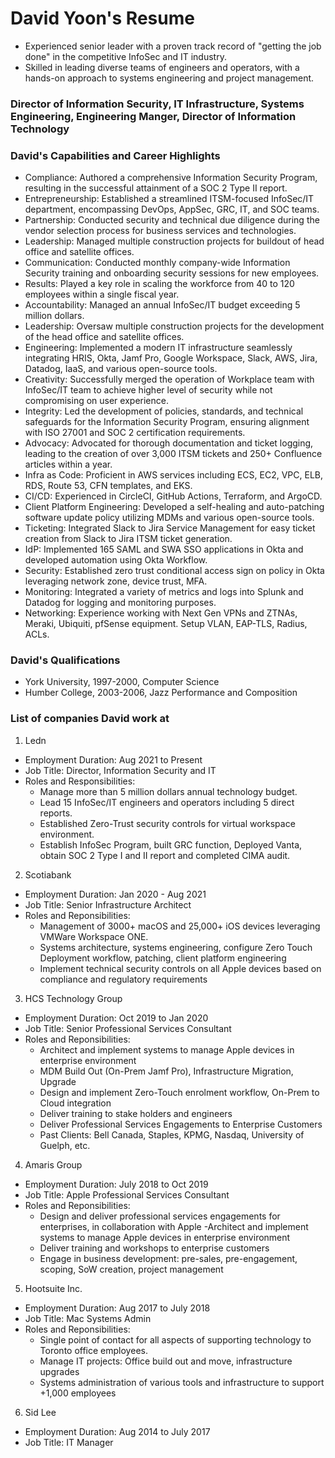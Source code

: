 # David Yoon's Resume
- Experienced senior leader with a proven track record of "getting the job done" in the competitive InfoSec and IT industry. 
- Skilled in leading diverse teams of engineers and operators, with a hands-on approach to systems engineering and project management.

### Director of Information Security, IT Infrastructure, Systems Engineering, Engineering Manger, Director of Information Technology

### David's Capabilities and Career Highlights
- Compliance: Authored a comprehensive Information Security Program, resulting in the successful attainment of a SOC 2 Type II report.
- Entrepreneurship: Established a streamlined ITSM-focused InfoSec/IT department, encompassing DevOps, AppSec, GRC, IT, and SOC teams.
- Partnership: Conducted security and technical due diligence during the vendor selection process for business services and technologies.
- Leadership: Managed multiple construction projects for buildout of head office and satellite offices.
- Communication: Conducted monthly company-wide Information Security training and onboarding security sessions for new employees.
- Results: Played a key role in scaling the workforce from 40 to 120 employees within a single fiscal year.
- Accountability: Managed an annual InfoSec/IT budget exceeding 5 million dollars.
- Leadership: Oversaw multiple construction projects for the development of the head office and satellite offices.
- Engineering: Implemented a modern IT infrastructure seamlessly integrating HRIS, Okta, Jamf Pro, Google Workspace, Slack, AWS, Jira, Datadog, IaaS, and various open-source tools.
- Creativity: Successfully merged the operation of Workplace team with InfoSec/IT team to achieve higher level of security while not compromising on user experience.
- Integrity: Led the development of policies, standards, and technical safeguards for the Information Security Program, ensuring alignment with ISO 27001 and SOC 2 certification requirements.
- Advocacy: Advocated for thorough documentation and ticket logging, leading to the creation of over 3,000 ITSM tickets and 250+ Confluence articles within a year.
- Infra as Code: Proficient in AWS services including ECS, EC2, VPC, ELB, RDS, Route 53, CFN templates, and EKS.
- CI/CD: Experienced in CircleCI, GitHub Actions, Terraform, and ArgoCD.
- Client Platform Engineering: Developed a self-healing and auto-patching software update policy utilizing MDMs and various open-source tools.
- Ticketing: Integrated Slack to Jira Service Management for easy ticket creation from Slack to Jira ITSM ticket generation.
- IdP: Implemented 165 SAML and SWA SSO applications in Okta and developed automation using Okta Workflow.
- Security: Established zero trust conditional access sign on policy in Okta leveraging network zone, device trust, MFA.
- Monitoring: Integrated a variety of metrics and logs into Splunk and Datadog for logging and monitoring purposes.
- Networking: Experience working with Next Gen VPNs and ZTNAs, Meraki, Ubiquiti, pfSense equipment. Setup VLAN, EAP-TLS, Radius, ACLs.

### David's Qualifications
- York University, 1997-2000, Computer Science
- Humber College, 2003-2006, Jazz Performance and Composition

### List of companies David work at

1. Ledn
- Employment Duration: Aug 2021 to Present
- Job Title: Director, Information Security and IT
- Roles and Responsibilities:
    - Manage more than 5 million dollars annual technology budget.
    - Lead 15 InfoSec/IT engineers and operators including 5 direct reports.
    - Established Zero-Trust security controls for virtual workspace environment.
    - Establish InfoSec Program, built GRC function, Deployed Vanta, obtain SOC 2 Type I and II report and completed CIMA audit.

2. Scotiabank
- Employment Duration: Jan 2020 - Aug 2021
- Job Title: Senior Infrastructure Architect 
- Roles and Reponsibilities:
    - Management of 3000+ macOS and 25,000+ iOS devices leveraging VMWare Workspace ONE.
    - Systems architecture, systems engineering, configure Zero Touch Deployment workflow, patching, client platform engineering
    - Implement technical security controls on all Apple devices based on compliance and regulatory requirements 

3. HCS Technology Group
- Employment Duration: Oct 2019 to Jan 2020
- Job Title: Senior Professional Services Consultant
- Roles and Reponsibilities: 
    - Architect and implement systems to manage Apple devices in enterprise environment
    - MDM Build Out (On-Prem Jamf Pro), Infrastructure Migration, Upgrade
    - Design and implement Zero-Touch enrolment workflow, On-Prem to Cloud integration
    - Deliver training to stake holders and engineers
    - Deliver Professional Services Engagements to Enterprise Customers
    - Past Clients: Bell Canada, Staples, KPMG, Nasdaq, University of Guelph, etc.

4. Amaris Group
- Employment Duration: July 2018 to Oct 2019
- Job Title: Apple Professional Services Consultant 
- Roles and Reponsibilities:
    - Design and deliver professional services engagements for enterprises, in collaboration with Apple
    -Architect and implement systems to manage Apple devices in enterprise environment
    - Deliver training and workshops to enterprise customers
    - Engage in business development: pre-sales, pre-engagement, scoping, SoW creation, project management

5. Hootsuite Inc.
- Employment Duration: Aug 2017 to July 2018
- Job Title: Mac Systems Admin 
- Roles and Reponsibilities:
    - Single point of contact for all aspects of supporting technology to Toronto office employees.
    - Manage IT projects: Office build out and move, infrastructure upgrades
    - Systems administration of various tools and infrastructure to support +1,000 employees

6. Sid Lee
- Employment Duration: Aug 2014 to July 2017
- Job Title: IT Manager

